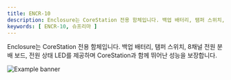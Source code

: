 ```yaml
---
title: ENCR-10
description: Enclosure는 CoreStation 전용 함체입니다. 백업 배터리, 탬퍼 스위치, 8채널 전원 분배 보드, 전원 상태 LED를 제공하며 CoreStation과 함께 뛰어난 성능을 보장합니다.
keywords: [ ENCR-10, 슈프리마 ]
---
```


Enclosure는 CoreStation 전용 함체입니다. 백업 배터리, 탬퍼 스위치, 8채널 전원 분배 보드, 전원 상태 LED를 제공하며 CoreStation과 함께 뛰어난 성능을 보장합니다.

![Example banner](/img/device/encr10-main.png)

<Overview />